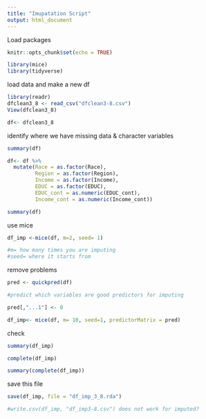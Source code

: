 ```yaml
---
title: "Imupatation Script"
output: html_document
---
```


Load packages

```r
knitr::opts_chunk$set(echo = TRUE)

library(mice)
library(tidyverse)

```

load data and make a new df
```r
library(readr)
dfclean3_8 <- read_csv("dfclean3-8.csv")
View(dfclean3_8)

df<- dfclean3_8

```

identify where we have missing data & character variables
```r
summary(df)

df<- df %>%
  mutate(Race = as.factor(Race),
         Region = as.factor(Region),
         Income = as.factor(Income),
         EDUC = as.factor(EDUC),
         EDUC_cont = as.numeric(EDUC_cont),
         Income_cont = as.numeric(Income_cont))

summary(df)

```

use mice 

```r

df_imp <-mice(df, m=2, seed= 1)

#m= how many times you are imputing
#seed= where it starts from

```

remove problems 
```r
pred <- quickpred(df)

#predict which variables are good predictors for imputing

pred[,"...1"] <- 0

df_imp<- mice(df, m= 10, seed=1, predictorMatrix = pred)


```

check
```r
summary(df_imp)

complete(df_imp)

summary(complete(df_imp))
```

save this file
```r

save(df_imp, file = "df_imp_3_8.rda")

#write.csv(df_imp, "df_imp3-8.csv") does not work for imputed?


```

